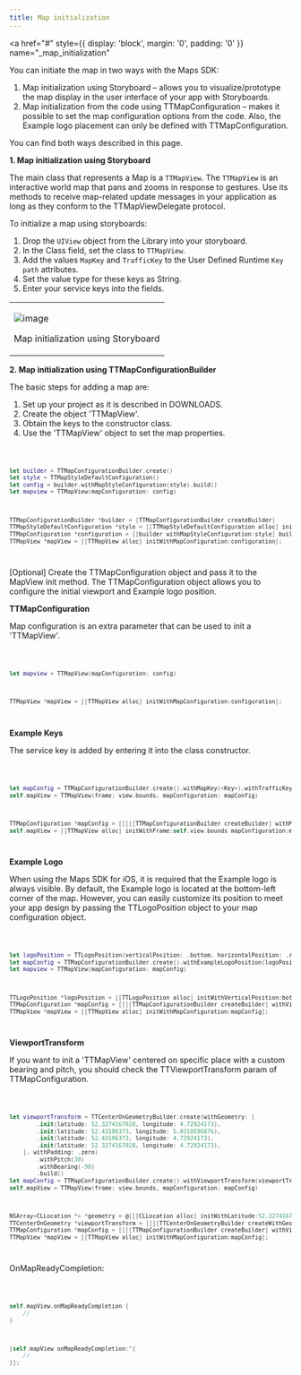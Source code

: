 ```yaml
---
title: Map initialization
---
```


<a
  href="#"
  style={{ display: 'block', margin: '0', padding: '0' }}
  name="_map_initialization"
></a>

You can initiate the map in two ways with the Maps SDK:

1. Map initialization using Storyboard – allows you to visualize/prototype the map display in the
   user interface of your app with Storyboards.
2. Map initialization from the code using TTMapConfiguration – makes it possible to set the map
   configuration options from the code. Also, the Example logo placement can only be defined with
   TTMapConfiguration.

You can find both ways described in this page.

**1. Map initialization using Storyboard**

The main class that represents a Map is a `TTMapView`. The `TTMapView` is an interactive world map
that pans and zooms in response to gestures. Use its methods to receive map-related update messages
in your application as long as they conform to the TTMapViewDelegate protocol.

To initialize a map using storyboards:

1. Drop the `UIView` object from the Library into your storyboard.
2. In the Class field, set the class to `TTMapView`.
3. Add the values `MapKey` and `TrafficKey` to the User Defined Runtime `Key path` attributes.
4. Set the value type for these keys as String.
5. Enter your service keys into the fields.

<table>
  <tbody>
    <tr>
      <td>
        <ContentWrapper maxWidth="700px" objectFit="contain">
          <p>
            <img src="../images/storyboard.png" alt="image" />
          </p>
        </ContentWrapper>
        <p>Map initialization using Storyboard</p>
      </td>
    </tr>
  </tbody>
</table>

**2. Map initialization using TTMapConfigurationBuilder**

The basic steps for adding a map are:

1. Set up your project as it is described in DOWNLOADS.
2. Create the object 'TTMapView'.
3. Obtain the keys to the constructor class.
4. Use the 'TTMapView' object to set the map properties.

<Code>

```swift
let builder = TTMapConfigurationBuilder.create()
let style = TTMapStyleDefaultConfiguration()
let config = builder.withMapStyleConfiguration(style).build()
let mapview = TTMapView(mapConfiguration: config)
```

```objectivec
TTMapConfigurationBuilder *builder = [TTMapConfigurationBuilder createBuilder]
TTMapStyleDefaultConfiguration *style = [[TTMapStyleDefaultConfiguration alloc] init];
TTMapConfiguration *configuration = [[builder withMapStyleConfiguration:style] build];
TTMapView *mapView = [[TTMapView alloc] initWithMapConfiguration:configuration];
```

</Code>

\[Optional\] Create the TTMapConfiguration object and pass it to the MapView init method. The
TTMapConfiguration object allows you to configure the initial viewport and Example logo position.

**TTMapConfiguration**

Map configuration is an extra parameter that can be used to init a 'TTMapView'.

<Code>

```swift
let mapview = TTMapView(mapConfiguration: config)
```

```objectivec
TTMapView *mapView = [[TTMapView alloc] initWithMapConfiguration:configuration];
```

</Code>

**Example Keys**

The service key is added by entering it into the class constructor.

<Code>

```swift
let mapConfig = TTMapConfigurationBuilder.create().withMapKey(<Key>).withTrafficKey(<Key>).build()
self.mapView = TTMapView(frame: view.bounds, mapConfiguration: mapConfig)
```

```objectivec
TTMapConfiguration *mapConfig = [[[[[TTMapConfigurationBuilder createBuilder] withMapKey:<Key>] withTrafficKey:<Key>] build];
self.mapView = [[TTMapView alloc] initWithFrame:self.view.bounds mapConfiguration:mapConfig];
```

</Code>

**Example Logo**

When using the Maps SDK for iOS, it is required that the Example logo is always visible. By default,
the Example logo is located at the bottom-left corner of the map. However, you can easily customize
its position to meet your app design by passing the TTLogoPosition object to your map configuration
object.

<Code>

```swift
let logoPosition = TTLogoPosition(verticalPosition: .bottom, horizontalPosition: .right)
let mapConfig = TTMapConfigurationBuilder.create().withExampleLogoPosition(logoPosition).build()
let mapview = TTMapView(mapConfiguration: mapConfig)
```

```objectivec
TTLogoPosition *logoPosition = [[TTLogoPosition alloc] initWithVerticalPosition:bottom horizontalPosition:left];
TTMapConfiguration *mapConfig = [[[[TTMapConfigurationBuilder createBuilder] withViewportTransform:viewportTransform] withExampleLogoPosition:logoPosition] build];
TTMapView *mapView = [[TTMapView alloc] initWithMapConfiguration:mapConfig];
```

</Code>

**ViewportTransform**

If you want to init a 'TTMapView' centered on specific place with a custom bearing and pitch, you
should check the TTViewportTransform param of TTMapConfiguration.

<Code>

```swift
let viewportTransform = TTCenterOnGeometryBuilder.create(withGeometry: [
        .init(latitude: 52.3274167028, longitude: 4.72924173),
        .init(latitude: 52.43106373, longitude: 5.0310596876),
        .init(latitude: 52.43106373, longitude: 4.72924173),
        .init(latitude: 52.3274167028, longitude: 4.72924173),
    ], withPadding: .zero)
        .withPitch(30)
        .withBearing(-90)
        .build()
let mapConfig = TTMapConfigurationBuilder.create().withViewportTransform(viewportTransform).build()
self.mapView = TTMapView(frame: view.bounds, mapConfiguration: mapConfig)
```

```objectivec
NSArray<CLLocation *> *geometry = @[[[CLLocation alloc] initWithLatitude:52.3274167028 longitude:4.72924173], [[CLLocation alloc] initWithLatitude:52.43106373 longitude:5.0310596876], [[CLLocation alloc] initWithLatitude:52.43106373 longitude:4.72924173],[[CLLocation alloc] initWithLatitude:52.3274167028 longitude:4.72924173]];
TTCenterOnGeometry *viewportTransform = [[[[TTCenterOnGeometryBuilder createWithGeometry:geometry withPadding:UIEdgeInsetsZero] withPitch:30] withBearing:-90] build];
TTMapConfiguration *mapConfig = [[[[TTMapConfigurationBuilder createBuilder] withViewportTransform:viewportTransform] build];
TTMapView *mapView = [[TTMapView alloc] initWithMapConfiguration:mapConfig];
```

</Code>

OnMapReadyCompletion:

<Code>

```swift
self.mapView.onMapReadyCompletion {
    //
}
```

```objectivec
[self.mapView onMapReadyCompletion:^{
    //
}];
```

</Code>